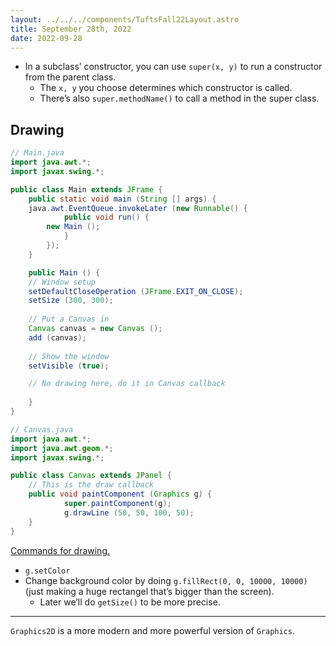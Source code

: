 ```yaml
---
layout: ../../../components/TuftsFall22Layout.astro
title: September 28th, 2022
date: 2022-09-28
---
```


- In a subclass’ constructor, you can use `super(x, y)` to run a constructor from the parent class. 
	- The `x, y` you choose determines which constructor is called. 
	- There’s also `super.methodName()` to call a method in the super class. 


## Drawing

```java
// Main.java
import java.awt.*;
import javax.swing.*;

public class Main extends JFrame {
    public static void main (String [] args) {
	java.awt.EventQueue.invokeLater (new Runnable() {
            public void run() {
		new Main ();
            }
        });
    }

    public Main () {
	// Window setup
	setDefaultCloseOperation (JFrame.EXIT_ON_CLOSE);
	setSize (300, 300);
	
	// Put a Canvas in
	Canvas canvas = new Canvas ();
	add (canvas);
    
	// Show the window
	setVisible (true);

	// No drawing here, do it in Canvas callback
	
    }
}
```

```java
// Canvas.java
import java.awt.*;
import java.awt.geom.*;
import javax.swing.*;

public class Canvas extends JPanel {
    // This is the draw callback
    public void paintComponent (Graphics g) {
			super.paintComponent(g);
			g.drawLine (50, 50, 100, 50);
    }
}
```

[Commands for drawing.](https://www.mathbits.com/MathBits/Java/Graphics/GraphingMethods.htm)

- `g.setColor`
- Change background color by doing `g.fillRect(0, 0, 10000, 10000)` (just making a huge rectangel that’s bigger than the screen). 
	- Later we’ll do `getSize()` to be more precise. 


---

`Graphics2D` is a more modern and more powerful version of `Graphics`.